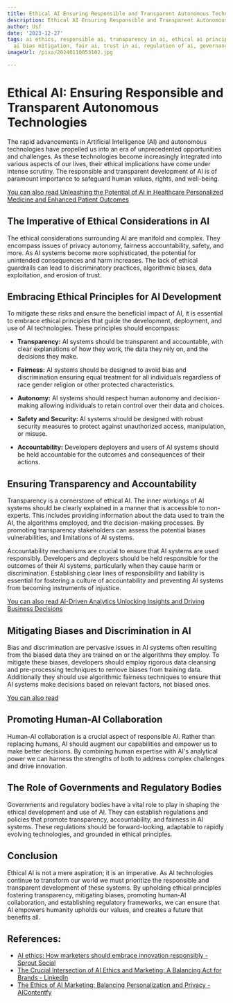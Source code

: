 ```yaml
---
title: Ethical AI Ensuring Responsible and Transparent Autonomous Technologies
description: Ethical AI Ensuring Responsible and Transparent Autonomous Technologies
author: Usf
date: '2023-12-27'
tags: ai ethics, responsible ai, transparency in ai, ethical ai principles, ai accountability,
  ai bias mitigation, fair ai, trust in ai, regulation of ai, governance of ai
imageUrl: /pixa/20240110053102.jpg

---
```

# Ethical AI: Ensuring Responsible and Transparent Autonomous Technologies

The rapid advancements in Artificial Intelligence (AI) and autonomous technologies have propelled us into  an era of unprecedented opportunities and challenges. As these technologies become increasingly integrated into various aspects  of  our lives, their ethical implications have come  under intense scrutiny. The responsible and transparent development of AI is of paramount importance  to safeguard human values,  rights, and well-being.

[You can also  read Unleashing the Potential of AI in  Healthcare  Personalized  Medicine and Enhanced Patient  Outcomes](Unleashing%20the%20Potential%20of%20AI%20in%20Healthcare%20Personalized%20Medicine%20and%20Enhanced%20Patient%20Outcomes)


## The Imperative of  Ethical Considerations in AI

The ethical considerations surrounding AI are manifold and  complex. They encompass issues of  privacy autonomy, fairness accountability, safety, and more. As AI systems become more sophisticated, the potential  for unintended consequences and harm increases. The lack of ethical guardrails can lead to discriminatory practices, algorithmic  biases, data exploitation, and erosion of trust.

##  Embracing Ethical Principles for AI Development

To mitigate these risks and ensure the beneficial impact of  AI, it is essential to embrace ethical principles that guide the development, deployment,  and use of AI technologies. These principles should encompass:

- **Transparency:** AI systems should be transparent and accountable, with clear explanations of how they work,  the data  they rely on, and the decisions they make.

- **Fairness:** AI systems should  be designed to avoid bias and discrimination ensuring equal  treatment for all individuals regardless of  race gender religion or other protected  characteristics.

- **Autonomy:** AI systems should  respect human autonomy and decision-making allowing individuals to retain control over their data and choices.

- **Safety and Security:** AI systems should be designed with  robust security measures to protect against unauthorized  access, manipulation, or misuse.

- **Accountability:** Developers deployers and users of AI systems should  be held accountable for the outcomes and consequences of their actions.

## Ensuring  Transparency and Accountability

Transparency is a cornerstone of ethical AI. The inner  workings of AI systems should be clearly explained in a manner that is accessible to non-experts. This includes providing information about the data used to train the AI, the algorithms employed, and the decision-making processes. By promoting transparency stakeholders can assess the potential  biases vulnerabilities, and limitations of AI systems.

Accountability  mechanisms  are  crucial to ensure that AI  systems are used responsibly.  Developers and  deployers should be held responsible for the outcomes of their AI systems, particularly when they cause harm or discrimination. Establishing clear lines of responsibility and liability is essential for fostering  a culture of  accountability and preventing AI systems from becoming instruments  of injustice.

[You  can also read AI-Driven Analytics  Unlocking Insights and Driving Business Decisions](AI-Driven%20Analytics%20Unlocking%20Insights%20and%20Driving%20Business%20Decisions)


## Mitigating Biases and Discrimination in AI

Bias and discrimination are pervasive issues  in AI systems often resulting from the biased data they are trained on or  the algorithms they employ. To  mitigate these biases, developers should employ rigorous data cleansing  and pre-processing techniques to remove biases from training data. Additionally they should use  algorithmic fairness techniques  to ensure that AI systems make decisions based on relevant factors, not biased ones.

[You can also  read ]()


##  Promoting Human-AI Collaboration

Human-AI collaboration is a  crucial aspect of responsible AI. Rather than replacing humans, AI should augment our capabilities and empower  us to  make better decisions. By combining human expertise  with AI's  analytical power  we can harness the strengths of both to address complex challenges and drive innovation.

## The Role  of Governments and Regulatory Bodies

Governments and regulatory bodies have a vital role to  play in shaping the ethical development and use of  AI. They can establish regulations and policies that  promote transparency,  accountability, and fairness in AI systems. These regulations should be forward-looking, adaptable to rapidly evolving technologies, and grounded in ethical principles.

## Conclusion

Ethical AI is not a mere aspiration; it is an imperative. As AI technologies continue to transform our world we must  prioritize the responsible and transparent development  of these systems. By upholding ethical principles fostering transparency, mitigating biases, promoting human-AI collaboration, and establishing regulatory frameworks, we can ensure that AI empowers  humanity upholds our values, and creates a future that benefits all.

## References:
- [AI ethics: How marketers should embrace innovation responsibly - Sprout Social](https://sproutsocial.com/insights/ai-ethics/)
- [The Crucial Intersection of AI Ethics and Marketing: A Balancing Act for Brands - LinkedIn](https://www.linkedin.com/pulse/crucial-intersection-ai-ethics-marketing-balancing-act-arya-nair-a08uf?trk=article-ssr-frontend-pulse_more-articles_related-content-card)
- [The Ethics of AI Marketing: Balancing Personalization and Privacy - AIContentfy](https://aicontentfy.com/en/blog/ethics-of-ai-marketing-balancing-personalization-and-privacy)
